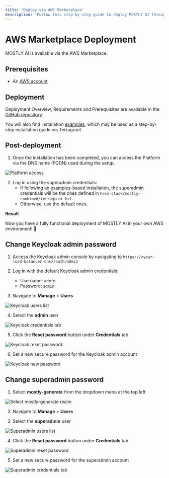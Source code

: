 ```yaml
---
title: 'Deploy via AWS Marketplace'
description: 'Follow this step-by-step guide to deploy MOSTLY AI through AWS Marketplace. You will learn how to subscribe to the software and configure the setup.'
---
```



# AWS Marketplace Deployment

MOSTLY AI is available via the AWS Marketplace.

## Prerequisites

- An [AWS account](https://portal.aws.amazon.com/billing/signup)

## Deployment

Deployment Overview, Requirements and Prerequisites are available in the [GitHub repository](https://github.com/mostly-ai/aws-marketplace).

You will also find installation [examples](https://github.com/mostly-ai/aws-marketplace/tree/main/examples), which may be used as a step-by-step installation guide via Terragrunt.

## Post-deployment

1. Once the installation has been completed, you can access the Platform via the DNS name (FQDN) used during the setup.

<Image src="/docimages/install/aws-marketplace/01-aws-marketplace-11-login-screen.webp" alt="Platform access" width={800} height={400} />

2. Log in using the superadmin credentials:
   - If following an [examples](https://github.com/mostly-ai/aws-marketplace/tree/main/examples)-based installation, the superadmin credentials will be the ones defined in `helm-stack/mostly-combined/terragrunt.hcl`.
   - Otherwise, use the default ones.

**Result**

Now you have a fully functional deployment of MOSTLY AI in your own AWS environment! 🎉

## Change Keycloak admin password

1. Access the Keycloak admin console by navigating to `https://<your-load-balancer-dns>/auth/admin`
2. Log in with the default Keycloak admin credentials:

   - Username: `admin`
   - Password: `admin`

3. Navigate to **Manage** > **Users**

<Image src="/docimages/install/aws-marketplace/01-aws-marketplace-12-keycloak-users.webp" alt="Keycloak users list" width={800} height={400} />

4. Select the **admin** user

<Image src="/docimages/install/aws-marketplace/01-aws-marketplace-13-keycloak-credentials.webp" alt="Keycloak credentials tab" width={800} height={400} />

5. Click the **Reset password** button under **Credentials** tab

<Image src="/docimages/install/aws-marketplace/01-aws-marketplace-14-keycloak-reset-password.webp" alt="Keycloak reset password" width={800} height={400} />

6. Set a new secure password for the Keycloak admin account

<Image src="/docimages/install/aws-marketplace/01-aws-marketplace-15-keycloak-new-password.webp" alt="Keycloak new password" width={800} height={400} />

## Change superadmin password

1. Select **mostly-generate** from the dropdown menu at the top left

<Image src="/docimages/install/aws-marketplace/01-aws-marketplace-16-mostly-generate.webp" alt="Select mostly-generate realm" width={800} height={400} />

2. Navigate to **Manage** > **Users**

3. Select the **superadmin** user

<Image src="/docimages/install/aws-marketplace/01-aws-marketplace-17-superadmin.webp" alt="Superadmin users list" width={800} height={400} />

4. Click the **Reset password** button under **Credentials** tab

<Image src="/docimages/install/aws-marketplace/01-aws-marketplace-19-superadmin-reset-password.webp" alt="Superadmin reset password" width={800} height={400} />

5. Set a new secure password for the superadmin account

<Image src="/docimages/install/aws-marketplace/01-aws-marketplace-18-superadmin-new-password.webp" alt="Superadmin credentials tab" width={800} height={400} />
